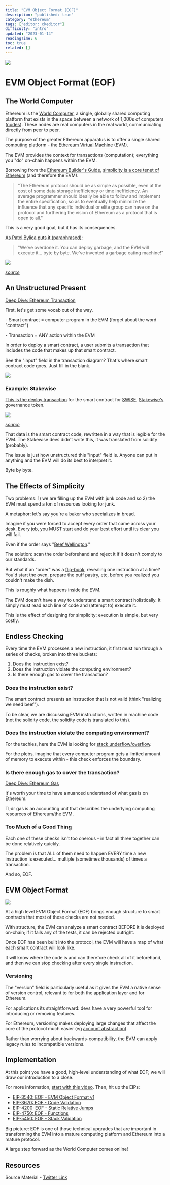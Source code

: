 ```yaml
---
title: "EVM Object Format (EOF)"
description: "published: true"
category: "ethereum"
tags: ["editor: ckeditor"]
difficulty: "intro"
updated: "2023-01-14"
readingTime: 6
toc: true
related: []
---
```


![](/images/eof-banner.png)

# EVM Object Format (EOF)

## The World Computer

Ethereum is the [World Computer](https://inevitableeth.com/home/ethereum/world-computer), a single, globally shared computing platform that exists in the space between a network of 1,000s of computers ([nodes](https://inevitableeth.com/home/ethereum/node)). These nodes are real computers in the real world, communicating directly from peer to peer. 

The purpose of the greater Ethereum apparatus is to offer a single shared computing platform - the [Ethereum Virtual Machine](https://inevitableeth.com/home/ethereum/evm) (EVM).

The EVM provides the context for transactions (computation); everything you "do" on-chain happens within the EVM.

Borrowing from the [Ethereum Builder's Guide](https://ethereumbuilders.gitbooks.io/guide/content/en/), [simplicity is a core tenet of Ethereum](https://ethereumbuilders.gitbooks.io/guide/content/en/design_philosophy.html) (and therefore the EVM).

> "The Ethereum protocol should be as simple as possible, even at the cost of some data storage inefficiency or time inefficiency. An average programmer should ideally be able to follow and implement the entire specification, so as to eventually help minimize the influence that any specific individual or elite group can have on the protocol and furthering the vision of Ethereum as a protocol that is open to all."

This is a very good goal, but it has its consequences.

[As Patel Bylica puts it (paraphrased)](https://www.youtube.com/watch?v=pyxtgilJgKg):

> "We've overdone it. You can deploy garbage, and the EVM will execute it... byte by byte. We've invented a garbage eating machine!"

![](/images/eof-1.png)

[*source*](https://www.youtube.com/watch?v=pyxtgilJgKg)

## An Unstructured Present

[Deep Dive: Ethereum Transaction](/ethereum/transaction)

First, let's get some vocab out of the way.

\- Smart contract = computer program in the EVM (forget about the word "contract")

\- Transaction = ANY action within the EVM

In order to deploy a smart contract, a user submits a transaction that includes the code that makes up that smart contract.

See the "input" field in the transaction diagram? That's where smart contract code goes. Just fill in the blank.

![](/images/transaction-full-txn.jpeg)

### Example: Stakewise

[This is the deploy transaction](https://etherscan.io/tx/0x2ea1150808638522d935c7d66b6d67782389b5123682ca466c9b97ac0eb0c050) for the smart contract for [SWISE](https://www.coingecko.com/en/coins/stakewise), [Stakewise's](https://stakewise.io/) governance token.

![](/images/eof-2.png)

[*source*](https://etherscan.io/tx/0x2ea1150808638522d935c7d66b6d67782389b5123682ca466c9b97ac0eb0c050)

That data is the smart contract code, rewritten in a way that is legible for the EVM. The Stakewise devs didn't write this, it was translated from solidity (probably).

The issue is just how unstructured this "input" field is. Anyone can put in anything and the EVM will do its best to interpret it.

Byte by byte.

## The Effects of Simplicity

Two problems: 1) we are filling up the EVM with junk code and so 2) the EVM must spend a ton of resources looking for junk.

A metaphor: let's say you're a baker who specializes in bread.

Imagine if you were forced to accept every order that came across your desk. Every job, you MUST start and do your best effort until its clear you will fail.

Even if the order says "[Beef Wellington](https://en.wikipedia.org/wiki/Beef_Wellington)."

The solution: scan the order beforehand and reject it if it doesn't comply to our standards.

But what if an "order" was a [flip-book](https://www.youtube.com/watch?v=Un-BdBSOGKY), revealing one instruction at a time? You'd start the oven, prepare the puff pastry, etc, before you realized you couldn't make the dish.

This is roughly what happens inside the EVM. 

The EVM doesn't have a way to understand a smart contract holistically. It simply must read each line of code and (attempt to) execute it.

This is the effect of designing for simplicity; execution is simple, but very costly.

## Endless Checking

Every time the EVM processes a new instruction, it first must run through a series of checks, broken into three buckets:

1.  Does the instruction exist?
2.  Does the instruction violate the computing environment?
3.  Is there enough gas to cover the transaction?

### Does the instruction exist?

The smart contract presents an instruction that is not valid (think "realizing we need beef").

To be clear, we are discussing EVM instructions, written in machine code (not the solidity code, the solidity code is translated to this).

### Does the instruction violate the computing environment?

For the techies, here the EVM is looking for [stack underflow/overflow](https://study.com/academy/lesson/what-is-stack-overflow-errors-exceptions-causes.html).

For the plebs, imagine that every computer program gets a limited amount of memory to execute within - this check enforces the boundary.

### Is there enough gas to cover the transaction?

[Deep Dive: Ethereum Gas](/concepts/gas)

It's worth your time to have a nuanced understand of what gas is on Ethereum. 

Tl;dr gas is an accounting unit that describes the underlying computing resources of Ethereum/the EVM.

### Too Much of a Good Thing

Each one of these checks isn't too onerous - in fact all three together can be done relatively quickly.

The problem is that ALL of them need to happen EVERY time a new instruction is executed... multiple (sometimes thousands) of times a transaction.

And so, EOF.

## EVM Object Format

![](/images/eof-3.png)

At a high level EVM Object Format (EOF) brings enough structure to smart contracts that most of these checks are not needed.

With structure, the EVM can analyze a smart contract BEFORE it is deployed on-chain; if it fails any of the tests, it can be rejected outright.

Once EOF has been built into the protocol, the EVM will have a map of what each smart contract will look like.

It will know where the code is and can therefore check all of it beforehand, and then we can stop checking after every single instruction.

### Versioning

The "version" field is particularly useful as it gives the EVM a native sense of version control, relevant to for both the application layer and for Ethereum.

For applications its straightforward: devs have a very powerful tool for introducing or removing features.

For Ethereum, versioning makes deploying large changes that affect the core of the protocol much easier (eg [account abstraction](/ethereum/account-abstraction)).

Rather than worrying about backwards-compatibility, the EVM can apply legacy rules to incompatible versions.

## Implementation

At this point you have a good, high-level understanding of what EOF; we will draw our introduction to a close.

For more information, [start with this video](https://www.youtube.com/watch?v=pyxtgilJgKg). Then, hit up the EIPs:

*   [EIP-3540: EOF - EVM Object Format v1](https://eips.ethereum.org/EIPS/eip-3540)
*   [EIP-3670: EOF - Code Validation](https://eips.ethereum.org/EIPS/eip-3670)
*   [EIP-4200: EOF - Static Relative Jumps](https://eips.ethereum.org/EIPS/eip-4200)
*   [EIP-4750: EOF - Functions](https://eips.ethereum.org/EIPS/eip-4750)
*   [EIP-5450: EOF - Stack Validation](https://eips.ethereum.org/EIPS/eip-5450)

Big picture: EOF is one of those technical upgrades that are important in transforming the EVM into a mature computing platform and Ethereum into a mature protocol.

A large step forward as the World Computer comes online!

## Resources

Source Material - [Twitter Link](https://twitter.com/logarithmicrex/status/1614432919430516739)
